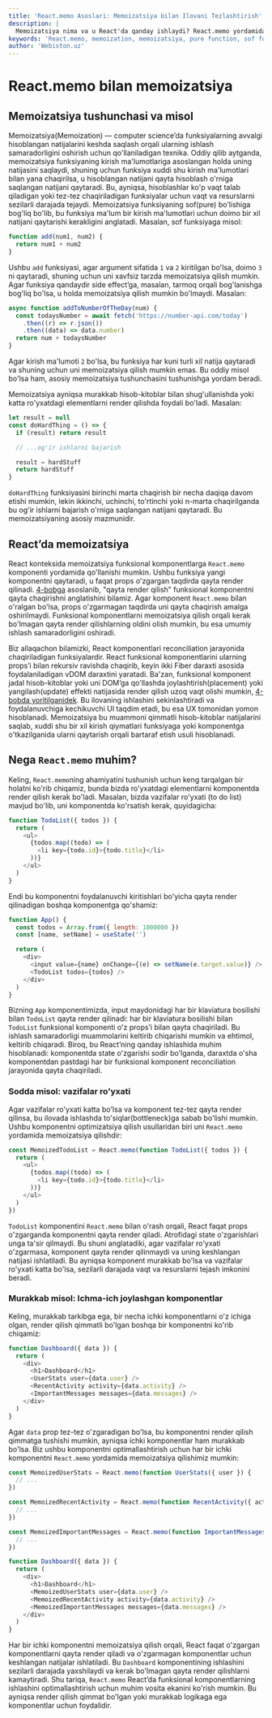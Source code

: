 ```yaml
---
title: 'React.memo Asoslari: Memoizatsiya bilan Ilovani Tezlashtirish'
description: |
  Memoizatsiya nima va u React'da qanday ishlaydi? React.memo yordamida keraksiz qayta renderlarning oldini olish va ilova samaradorligini oshirishni o'rganing.
keywords: 'React.memo, memoization, memoizatsiya, pure function, sof funksiya, optimallashtirish, performance, qayta render, re-render, reconciliation, webiston'
author: 'Webiston.uz'
---
```


# React.memo bilan memoizatsiya

## Memoizatsiya tushunchasi va misol

Memoizatsiya(Memoization) — computer science’da funksiyalarning avvalgi hisoblangan natijalarini keshda saqlash orqali ularning ishlash samaradorligini oshirish uchun qo'llaniladigan texnika. Oddiy qilib aytganda, memoizatsiya funksiyaning kirish ma'lumotlariga asoslangan holda uning natijasini saqlaydi, shuning uchun funksiya xuddi shu kirish ma'lumotlari bilan yana chaqirilsa, u hisoblangan natijani qayta hisoblash o'rniga saqlangan natijani qaytaradi. Bu, ayniqsa, hisoblashlar ko'p vaqt talab qiladigan yoki tez-tez chaqiriladigan funksiyalar uchun vaqt va resurslarni sezilarli darajada tejaydi. Memoizatsiya funksiyaning sof(pure) bo'lishiga bog'liq bo'lib, bu funksiya ma'lum bir kirish ma'lumotlari uchun doimo bir xil natijani qaytarishi kerakligini anglatadi. Masalan, sof funksiyaga misol:

```js copy
function add(num1, num2) {
  return num1 + num2
}
```

Ushbu `add` funksiyasi, agar argument sifatida `1` va `2` kiritilgan bo'lsa, doimo `3` ni qaytaradi, shuning uchun uni xavfsiz tarzda memoizatsiya qilish mumkin. Agar funksiya qandaydir side effect’ga, masalan, tarmoq orqali bog'lanishga bog'liq bo'lsa, u holda memoizatsiya qilish mumkin bo'lmaydi. Masalan:

```js copy
async function addToNumberOfTheDay(num) {
  const todaysNumber = await fetch('https://number-api.com/today')
    .then((r) => r.json())
    .then((data) => data.number)
  return num + todaysNumber
}
```

Agar kirish ma'lumoti `2` bo'lsa, bu funksiya har kuni turli xil natija qaytaradi va shuning uchun uni memoizatsiya qilish mumkin emas. Bu oddiy misol bo'lsa ham, asosiy memoizatsiya tushunchasini tushunishga yordam beradi.

Memoizatsiya ayniqsa murakkab hisob-kitoblar bilan shug'ullanishda yoki katta ro'yxatdagi elementlarni render qilishda foydali bo'ladi. Masalan:

```js copy
let result = null
const doHardThing = () => {
  if (result) return result

  // ...og'ir ishlarni bajarish

  result = hardStuff
  return hardStuff
}
```

`doHardThing` funksiyasini birinchi marta chaqirish bir necha daqiqa davom etishi mumkin, lekin ikkinchi, uchinchi, to'rtinchi yoki n-marta chaqirilganda bu og'ir ishlarni bajarish o'rniga saqlangan natijani qaytaradi. Bu memoizatsiyaning asosiy mazmunidir.

## React’da memoizatsiya

React konteksida memoizatsiya funksional komponentlarga `React.memo` komponenti yordamida qo'llanishi mumkin. Ushbu funksiya yangi komponentni qaytaradi, u faqat props o'zgargan taqdirda qayta render qilinadi. [4-bobga](/books/react/inside-reconciliation) asoslanib, "qayta render qilish" funksional komponentni qayta chaqirishni anglatishini bilamiz. Agar komponent `React.memo` bilan o'ralgan bo'lsa, props o'zgarmagan taqdirda uni qayta chaqirish amalga oshirilmaydi. Funksional komponentlarni memoizatsiya qilish orqali kerak bo'lmagan qayta render qilishlarning oldini olish mumkin, bu esa umumiy ishlash samaradorligini oshiradi.

Biz allaqachon bilamizki, React komponentlari reconciliation jarayonida chaqiriladigan funksiyalardir. React funksional komponentlarini ularning props’i bilan rekursiv ravishda chaqirib, keyin ikki Fiber daraxti asosida foydalaniladigan vDOM daraxtini yaratadi. Ba'zan, funksional komponent jadal hisob-kitoblar yoki uni DOM’ga qo'llashda joylashtirish(placement) yoki yangilash(update) effekti natijasida render qilish uzoq vaqt olishi mumkin, [4-bobda yoritilganidek](/books/react/inside-reconciliation/fiber-reconciliation#effektlar-effects). Bu ilovaning ishlashini sekinlashtiradi va foydalanuvchiga kechikuvchi UI taqdim etadi, bu esa UX tomonidan yomon hisoblanadi. Memoizatsiya bu muammoni qimmatli hisob-kitoblar natijalarini saqlab, xuddi shu bir xil kirish qiymatlari funksiyaga yoki komponentga o'tkazilganida ularni qaytarish orqali bartaraf etish usuli hisoblanadi.

## Nega `React.memo` muhim?

Keling, `React.memo`ning ahamiyatini tushunish uchun keng tarqalgan bir holatni ko'rib chiqamiz, bunda bizda ro'yxatdagi elementlarni komponentda render qilish kerak bo'ladi. Masalan, bizda vazifalar ro'yxati (to do list) mavjud bo'lib, uni komponentda ko'rsatish kerak, quyidagicha:

```js copy
function TodoList({ todos }) {
  return (
    <ul>
      {todos.map((todo) => (
        <li key={todo.id}>{todo.title}</li>
      ))}
    </ul>
  )
}
```

Endi bu komponentni foydalanuvchi kiritishlari bo'yicha qayta render qilinadigan boshqa komponentga qo'shamiz:

```js copy
function App() {
  const todos = Array.from({ length: 1000000 })
  const [name, setName] = useState('')

  return (
    <div>
      <input value={name} onChange={(e) => setName(e.target.value)} />
      <TodoList todos={todos} />
    </div>
  )
}
```

Bizning `App` komponentimizda, input maydonidagi har bir klaviatura bosilishi bilan `TodoList` qayta render qilinadi: har bir klaviatura bosilishi bilan `TodoList` funksional komponenti o'z props’i bilan qayta chaqiriladi. Bu ishlash samaradorligi muammolarini keltirib chiqarishi mumkin va ehtimol, keltirib chiqaradi. Biroq, bu React’ning qanday ishlashida muhim hisoblanadi: komponentda state o'zgarishi sodir bo'lganda, daraxtda o'sha komponentdan pastdagi har bir funksional komponent reconciliation jarayonida qayta chaqiriladi.

### Sodda misol: vazifalar ro'yxati

Agar vazifalar ro'yxati katta bo'lsa va komponent tez-tez qayta render qilinsa, bu ilovada ishlashda to'siqlar(bottleneck)ga sabab bo'lishi mumkin. Ushbu komponentni optimizatsiya qilish usullaridan biri uni `React.memo` yordamida memoizatsiya qilishdir:

```js copy
const MemoizedTodoList = React.memo(function TodoList({ todos }) {
  return (
    <ul>
      {todos.map((todo) => (
        <li key={todo.id}>{todo.title}</li>
      ))}
    </ul>
  )
})
```

`TodoList` komponentini `React.memo` bilan o'rash orqali, React faqat props o'zgarganda komponentni qayta render qiladi. Atrofidagi state o'zgarishlari unga ta'sir qilmaydi. Bu shuni anglatadiki, agar vazifalar ro'yxati o'zgarmasa, komponent qayta render qilinmaydi va uning keshlangan natijasi ishlatiladi. Bu ayniqsa komponent murakkab bo'lsa va vazifalar ro'yxati katta bo'lsa, sezilarli darajada vaqt va resurslarni tejash imkonini beradi.

### Murakkab misol: Ichma-ich joylashgan komponentlar

Keling, murakkab tarkibga ega, bir necha ichki komponentlarni o'z ichiga olgan, render qilish qimmatli bo'lgan boshqa bir komponentni ko'rib chiqamiz:

```js copy
function Dashboard({ data }) {
  return (
    <div>
      <h1>Dashboard</h1>
      <UserStats user={data.user} />
      <RecentActivity activity={data.activity} />
      <ImportantMessages messages={data.messages} />
    </div>
  )
}
```

Agar `data` prop tez-tez o'zgaradigan bo'lsa, bu komponentni render qilish qimmatga tushishi mumkin, ayniqsa ichki komponentlar ham murakkab bo'lsa. Biz ushbu komponentni optimallashtirish uchun har bir ichki komponentni `React.memo` yordamida memoizatsiya qilishimiz mumkin:

```js copy
const MemoizedUserStats = React.memo(function UserStats({ user }) {
  // ...
})

const MemoizedRecentActivity = React.memo(function RecentActivity({ activity }) {
  // ...
})

const MemoizedImportantMessages = React.memo(function ImportantMessages({ messages }) {
  // ...
})

function Dashboard({ data }) {
  return (
    <div>
      <h1>Dashboard</h1>
      <MemoizedUserStats user={data.user} />
      <MemoizedRecentActivity activity={data.activity} />
      <MemoizedImportantMessages messages={data.messages} />
    </div>
  )
}
```

Har bir ichki komponentni memoizatsiya qilish orqali, React faqat o'zgargan komponentlarni qayta render qiladi va o'zgarmagan komponentlar uchun keshlangan natijalar ishlatiladi. Bu `Dashboard` komponentining ishlashini sezilarli darajada yaxshilaydi va kerak bo'lmagan qayta render qilishlarni kamaytiradi. Shu tariqa, `React.memo` React’da funksional komponentlarning ishlashini optimallashtirish uchun muhim vosita ekanini ko'rish mumkin. Bu ayniqsa render qilish qimmat bo'lgan yoki murakkab logikaga ega komponentlar uchun foydalidir.
